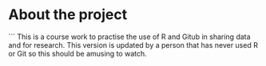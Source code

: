 
# About the project


```
This is a course work to practise the use of R and Gitub in sharing data and for research. This version is updated by a person that has never used R or Git so this should be amusing to watch. 

